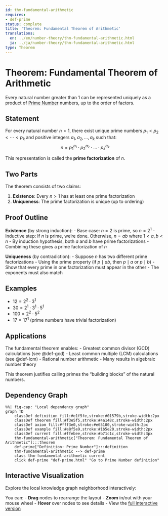 ```yaml
---
id: thm-fundamental-arithmetic
requires:
- def-prime
status: complete
title: 'Theorem: Fundamental Theorem of Arithmetic'
translations:
  en: ../en/number-theory/thm-fundamental-arithmetic.html
  ja: ../ja/number-theory/thm-fundamental-arithmetic.html
type: Theorem
---
```


# Theorem: Fundamental Theorem of Arithmetic {#thm-fundamental-arithmetic}

Every natural number greater than 1 can be represented uniquely as a product of [Prime Number](def-prime.qmd) numbers, up to the order of factors.

## Statement

For every natural number $n > 1$, there exist unique prime numbers $p_1 < p_2 < \cdots < p_k$ and positive integers $a_1, a_2, \ldots, a_k$ such that:
$$n = p_1^{a_1} \cdot p_2^{a_2} \cdot \ldots \cdot p_k^{a_k}$$

This representation is called the **prime factorization** of $n$.

## Two Parts

The theorem consists of two claims:

1. **Existence**: Every $n > 1$ has at least one prime factorization
2. **Uniqueness**: The prime factorization is unique (up to ordering)

## Proof Outline

**Existence** (by strong induction):
- Base case: $n = 2$ is prime, so $n = 2^1$
- Inductive step: If $n$ is prime, we're done. Otherwise, $n = ab$ where $1 < a, b < n$
- By induction hypothesis, both $a$ and $b$ have prime factorizations
- Combining these gives a prime factorization of $n$

**Uniqueness** (by contradiction):
- Suppose $n$ has two different prime factorizations
- Using the prime property (if $p \mid ab$, then $p \mid a$ or $p \mid b$)
- Show that every prime in one factorization must appear in the other
- The exponents must also match

## Examples

- $12 = 2^2 \cdot 3^1$
- $30 = 2^1 \cdot 3^1 \cdot 5^1$
- $100 = 2^2 \cdot 5^2$
- $17 = 17^1$ (prime numbers have trivial factorization)

## Applications

The fundamental theorem enables:
- Greatest common divisor (GCD) calculations (see @def-gcd)
- Least common multiple (LCM) calculations (see @def-lcm)
- Rational number arithmetic
- Many results in algebraic number theory

This theorem justifies calling primes the "building blocks" of the natural numbers.

## Dependency Graph

```mermaid
%%| fig-cap: "Local dependency graph"
graph TD
    classDef definition fill:#e1f5fe,stroke:#01579b,stroke-width:2px
    classDef theorem fill:#f3e5f5,stroke:#4a148c,stroke-width:2px
    classDef axiom fill:#fff3e0,stroke:#e65100,stroke-width:2px
    classDef example fill:#e8f5e9,stroke:#1b5e20,stroke-width:2px
    classDef current fill:#ffebee,stroke:#b71c1c,stroke-width:3px
    thm-fundamental-arithmetic["Theorem: Fundamental Theorem of Arithmetic"]:::theorem
    def-prime["Definition: Prime Number"]:::definition
    thm-fundamental-arithmetic --> def-prime
    class thm-fundamental-arithmetic current
    click def-prime "def-prime.html" "Go to Prime Number definition"
```

## Interactive Visualization

Explore the local knowledge graph neighborhood interactively:

::: {.graph-viz data-id="thm-fundamental-arithmetic" data-width="700" data-height="500"}
:::

You can:
- **Drag** nodes to rearrange the layout
- **Zoom** in/out with your mouse wheel
- **Hover** over nodes to see details
- View the [full interactive version](../../output/interactive/thm-fundamental-arithmetic.html){target="_blank"}

